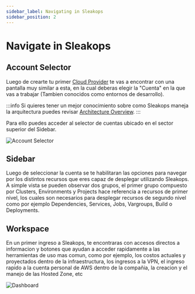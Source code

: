 ```yaml
---
sidebar_label: Navigating in Sleakops
sidebar_position: 2
---
```



# Navigate in Sleakops

## Account Selector

Luego de crearte tu primer [Cloud Provider](/provider/) te vas a encontrar con una pantalla muy similar a esta, en la cual deberas elegir la "Cuenta" en la que vas a trabajar (Tambien conocidos como entornos de desarrollo). 

:::info
Si quieres tener un mejor conocimiento sobre como Sleakops maneja la arquitectura puedes revisar [Architecture Overview](/provider/awsprovider/aws).
:::

Para ello puedes acceder al selector de cuentas ubicado en el sector superior del Sidebar.

<Zoom>
  <img
    src="/img/account-selector.png"
    alt="Account Selector"
    style={{ height: '250px', width: 'auto' }}
  />
</Zoom>

## Sidebar

Luego de seleccionar la cuenta se te habilitaran las opciones para navegar por los distintos recursos que eres capaz de desplegar utilizando Sleakops. A simple vista se pueden observar dos grupos, el primer grupo compuesto por Clusters, Environments y Projects hace referencia a recursos de primer nivel, los cuales son necesarios para desplegar recursos de segundo nivel como por ejemplo Dependencies, Services, Jobs, Vargroups, Build o Deployments.

## Workspace

En un primer ingreso a Sleakops, te encontraras con accesos directos a informacion y botones que ayudan a acceder rapidamente a las herramientas de uso mas comun, como por ejemplo, los costos actuales y proyectados dentro de la infraestructura, los ingresos a la VPN, el ingreso rapido a la cuenta personal de AWS dentro de la compañia, la creacion y el manejo de las Hosted Zone, etc

<Zoom>
  <img
    src="/img/dashboard.png"
    alt="Dashboard"
    style={{ height: '250px', width: 'auto' }}
  />
</Zoom>